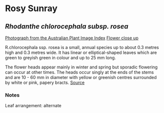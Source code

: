 # Rosy Sunray

## _Rhodanthe chlorocephala subsp. rosea_

[Photograph from the Australian Plant Image Index](https://www.anbg.gov.au/cgi-bin/phtml?pc=dig&pn=24235&size=3)
[Flower close up](https://www.anbg.gov.au/cgi-bin/phtml?pc=dig&pn=6292&size=3)

R.chlorocephala ssp. rosea is a small, annual species up to about 0.3 metres high and 0.3 metres wide. It has linear or elliptical-shaped leaves which are green to greyish green in colour and up to 25 mm long.

The flower heads appear mainly in winter and spring but sporadic flowering can occur at other times. The heads occur singly at the ends of the stems and are 10 - 60 mm in diameter with yellow or greenish centres surrounded by white or pink, papery bracts. [Source](https://anpsa.org.au/plant_profiles/rhodanthe-chlorocephala/)

### Notes

Leaf arrangement: alternate

